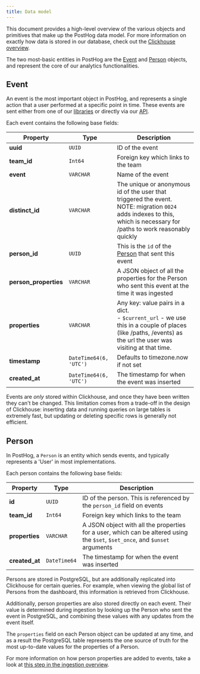 ```yaml
---
title: Data model
---
```


This document provides a high-level overview of the various objects and primitives that make up the PostHog data model. For more information on exactly how data is stored in our database, check out the [Clickhouse overview](/docs/how-posthog-works/clickhouse).

The two most-basic entities in PostHog are the [Event](#event) and [Person](#person) objects, and represent the core of our analytics functionalities.

## Event

An event is the most important object in PostHog, and represents a single action that a user performed at a specific point in time. These events are sent either from one of our [libraries](/docs/integrate) or directly via our [API](/docs/api).

Each event contains the following base fields:

| Property              | Type                   | Description                                                                                                                                                                 |
| --------------------- | ---------------------- | --------------------------------------------------------------------------------------------------------------------------------------------------------------------------- |
| **uuid**              | `UUID`                 | ID of the event                                                                                                                                                             |
| **team_id**           | `Int64`                | Foreign key which links to the team                                                                                                                                         |
| **event**             | `VARCHAR`              | Name of the event                                                                                                                                                           |
| **distinct_id**       | `VARCHAR`              | The unique or anonymous id of the user that triggered the event.<br />NOTE: migration `0024` adds indexes to this, which is necessary for /paths to work reasonably quickly |
| **person_id**         | `UUID`                 | This is the `id` of the [Person](#person) that sent this event                                                                                                              |
| **person_properties** | `VARCHAR`              | A JSON object of all the properties for the Person who sent this event at the time it was ingested                                                                          |
| **properties**        | `VARCHAR`              | Any key: value pairs in a dict.<br />- `$current_url` - we use this in a couple of places (like /paths, /events) as the url the user was visiting at that time.             |
| **timestamp**         | `DateTime64(6, 'UTC')` | Defaults to timezone.now if not set                                                                                                                                         |
| **created_at**        | `DateTime64(6, 'UTC')` | The timestamp for when the event was inserted                                                                                                                               |

Events are _only_ stored within Clickhouse, and once they have been written they can't be changed.
This limitation comes from a trade-off in the design of Clickhouse: inserting data and running queries on large tables is extremely fast, but updating or deleting specific rows is generally not efficient.

###

## Person

In PostHog, a `Person` is an entity which sends events, and typically represents a 'User' in most implementations.

Each person contains the following base fields:

| Property       | Type         | Description                                                                                                                  |
| -------------- | ------------ | ---------------------------------------------------------------------------------------------------------------------------- |
| **id**         | `UUID`       | ID of the person. This is referenced by the `person_id` field on events                                                      |
| **team_id**    | `Int64`      | Foreign key which links to the team                                                                                          |
| **properties** | `VARCHAR`    | A JSON object with all the properties for a user, which can be altered using the `$set`, `$set_once`, and `$unset` arguments |
| **created_at** | `DateTime64` | The timestamp for when the event was inserted                                                                                |

Persons are stored in PostgreSQL, but are additionally replicated into Clickhouse for certain queries. For example, when viewing the global list of Persons from the dashboard, this information is retrieved from Clickhouse.

Additionally, person properties are also stored directly on each event. Their value is determined during ingestion by looking up the Person who sent the event in PostgreSQL, and combining these values with any updates from the event itself.

The `properties` field on each Person object can be updated at any time, and as a result the PostgreSQL table represents the one source of truth for the most up-to-date values for the properties of a Person.

For more information on how person properties are added to events, take a look at [this step in the ingestion overview](/docs/architecture/ingestion-pipeline#3-person-processing).
